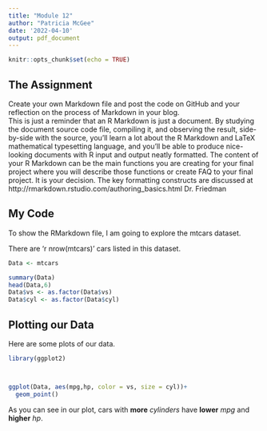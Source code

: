 ```yaml
---
title: "Module 12"
author: "Patricia McGee"
date: '2022-04-10'
output: pdf_document
---
```


```r
knitr::opts_chunk$set(echo = TRUE)
```

## The Assignment

Create your own Markdown file and post the code on GitHub and your reflection on the process of Markdown in your blog.  
This is just a reminder that an R Markdown is just a document. By studying the document source code file, compiling it, and observing the result, side-by-side with the source, you’ll learn a lot about the R Markdown and LaTeX mathematical typesetting language, and you’ll be able to produce nice-looking documents with R input and output neatly formatted. The content of your R Markdown can be the main functions you are creating for your final project where you will describe those functions or create FAQ to your final project. It is your decision.
The key formatting constructs are discussed at http://rmarkdown.rstudio.com/authoring_basics.html
Dr. Friedman

## My Code

To show the RMarkdown file, I am going to explore the mtcars dataset.

There are 'r nrow(mtcars)' cars listed in this dataset.


```r
Data <- mtcars

summary(Data)
head(Data,6)
Data$vs <- as.factor(Data$vs)
Data$cyl <- as.factor(Data$cyl)

```

## Plotting our Data

Here are some plots of our data.

```r
library(ggplot2)



ggplot(Data, aes(mpg,hp, color = vs, size = cyl))+
  geom_point()
```

As you can see in our plot, cars with **more** *cylinders* have **lower** *mpg* and **higher** *hp*.
